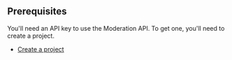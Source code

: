 ## Prerequisites

You'll need an API key to use the Moderation API. To get one, you'll need to create a project.

- [Create a project](https://moderationapi.com/app)
